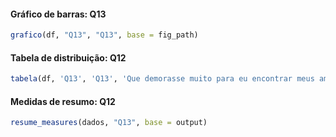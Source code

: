 #### Gráfico de barras: Q13

```r
grafico(df, "Q13", "Q13", base = fig_path)
```

#### Tabela de distribuição: Q12

```r
tabela(df, 'Q13', 'Q13', 'Que demorasse muito para eu encontrar meus amigos?', base = output)
```


#### Medidas de resumo: Q12

```r
resume_measures(dados, "Q13", base = output)
```
